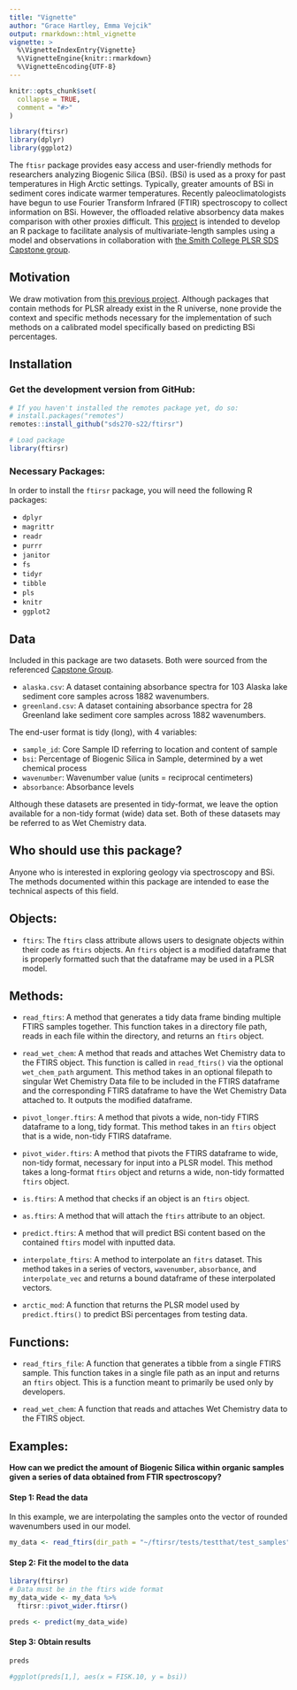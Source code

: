```yaml
---
title: "Vignette"
author: "Grace Hartley, Emma Vejcik"
output: rmarkdown::html_vignette
vignette: >
  %\VignetteIndexEntry{Vignette}
  %\VignetteEngine{knitr::rmarkdown}
  %\VignetteEncoding{UTF-8}
---
```


```r
knitr::opts_chunk$set(
  collapse = TRUE,
  comment = "#>"
)
```

```r
library(ftirsr)
library(dplyr)
library(ggplot2)
```

The `ftisr` package provides easy access and user-friendly methods for researchers analyzing Biogenic Silica (BSi). (BSi) is used as a proxy for past temperatures in High Arctic settings. Typically, greater amounts of BSi in sediment cores indicate warmer temperatures. Recently paleoclimatologists have begun to use Fourier Transform Infrared (FTIR) spectroscopy to collect information on BSi. However, the offloaded relative absorbency data makes comparison with other proxies difficult. This [project](https://github.com/sds270-s22/ftirsr) is intended to develop an R package to facilitate analysis of multivariate-length samples using a model and observations in collaboration with [the Smith College PLSR SDS Capstone group](https://github.com/sds-capstone/PLSmodel). 

## Motivation

We draw motivation from [this previous project](https://www.causeweb.org/usproc/eusrc/2021/virtual-posters/7). Although packages that contain methods for PLSR already exist in the R universe, none provide the context and specific methods necessary for the implementation of such methods on a calibrated model specifically based on predicting BSi percentages. 


## Installation

### Get the development version from GitHub:

```r
# If you haven't installed the remotes package yet, do so:
# install.packages("remotes")
remotes::install_github("sds270-s22/ftirsr")
```

```r
# Load package
library(ftirsr)
```

### Necessary Packages:

In order to install the `ftirsr` package, you will need the following R packages:

- `dplyr`
- `magrittr`
- `readr`
- `purrr`
- `janitor`
- `fs`
- `tidyr`
- `tibble`
- `pls`
- `knitr`
- `ggplot2`

## Data

Included in this package are two datasets. Both were sourced from the referenced [Capstone Group](https://github.com/sds-capstone/PLSmodel). 


- `alaska.csv`: A dataset containing absorbance spectra for 103 Alaska lake sediment core samples across 1882 wavenumbers.
- `greenland.csv`: A dataset containing absorbance spectra for 28 Greenland lake sediment core samples across 1882 wavenumbers.


The end-user format is tidy (long), with 4 variables:

- `sample_id`: Core Sample ID referring to location and content of sample
- `bsi`: Percentage of Biogenic Silica in Sample, determined by a wet chemical process
- `wavenumber`: Wavenumber value (units = reciprocal centimeters)
- `absorbance`: Absorbance levels

Although these datasets are presented in tidy-format, we leave the option available for a non-tidy format (wide) data set. Both of these datasets may be referred to as Wet Chemistry data.

## Who should use this package?

Anyone who is interested in exploring geology via spectroscopy and BSi. The methods documented within this package are intended to ease the technical aspects of this field. 


## Objects:

- `ftirs`: The `ftirs` class attribute allows users to designate objects within their code as `ftirs` objects. An `ftirs` object is a modified dataframe that is properly formatted such that the dataframe may be used in a  PLSR model.

## Methods: 

- `read_ftirs`: A method that generates a tidy data frame binding multiple FTIRS samples together. This function takes in a directory file path, reads in each file within the directory, and returns an `ftirs` object.

- `read_wet_chem`: A method that reads and attaches Wet Chemistry data to the FTIRS object. This function is called in `read_ftirs()` via the optional `wet_chem_path` argument. This method takes in an optional filepath to singular Wet Chemistry Data file to be included in the FTIRS dataframe and the corresponding FTIRS dataframe to have the Wet Chemistry Data attached to. It outputs the modified dataframe.

- `pivot_longer.ftirs`: A method that pivots a wide, non-tidy FTIRS dataframe to a long, tidy format. This method takes in an `ftirs` object that is a wide, non-tidy FTIRS dataframe. 

- `pivot_wider.ftirs`: A method that pivots the FTIRS dataframe to wide, non-tidy format, necessary for input into a PLSR model. This method takes a long-format `ftirs` object and returns a wide, non-tidy formatted `ftirs` object.

- `is.ftirs`: A method that checks if an object is an `ftirs` object. 

- `as.ftirs`: A method that will attach the `ftirs` attribute to an object.

- `predict.ftirs`: A method that will predict BSi content based on the contained `ftirs` model with inputted data.

- `interpolate_ftirs`: A method to interpolate an `fitrs` dataset. This method takes in a series of vectors, `wavenumber`, `absorbance`, and `interpolate_vec` and returns a bound dataframe of these interpolated vectors.

- `arctic_mod`: A function that returns the PLSR model used by `predict.ftirs()` to predict BSi percentages from testing data.

## Functions:

- `read_ftirs_file`: A function that generates a tibble from a single FTIRS sample. This function takes in a single file path as an input and returns an `ftirs` object. This is a function meant to primarily be used only by developers.

- `read_wet_chem`: A function that reads and attaches Wet Chemistry data to the FTIRS object.



## Examples:

**How can we predict the amount of Biogenic Silica within organic samples given a series of data obtained from FTIR spectroscopy?**

#### Step 1: Read the data

In this example, we are interpolating the samples onto the vector of rounded wavenumbers used in our model.

```r
my_data <- read_ftirs(dir_path = "~/ftirsr/tests/testthat/test_samples")
```

#### Step 2: Fit the model to the data

```r
library(ftirsr)
# Data must be in the ftirs wide format
my_data_wide <- my_data %>% 
  ftirsr::pivot_wider.ftirsr()

preds <- predict(my_data_wide)
```

#### Step 3: Obtain results

```r
preds
```


```r
#ggplot(preds[1,], aes(x = FISK.10, y = bsi))
```









